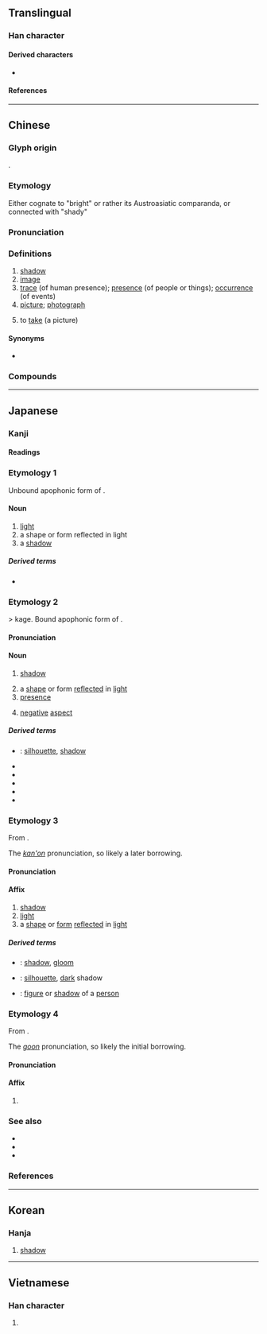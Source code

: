 {{character info/new}}
==Translingual==
{{stroke order|strokes=15}}

===Han character===
{{Han char|rn=59|rad=彡|as=12|sn=15|four=62922|canj=AFHHH|ids=⿰景彡}}

====Derived characters====
* {{l|mul|[[𡂵]], [[𤂖]], [[𥶩]]}}

====References====
{{Han ref|kx=0364.190|dkj=10019|dj=0684.050|hdz=20857.040|uh=5F71}}

----

==Chinese==
{{zh-forms|alt=𢒈:second-round simplified}}

===Glyph origin===
{{Han etym}}
{{Han compound|景|彡|ls=psc|c1=p|c2=s}}.

===Etymology===
Either cognate to {{och-l|英}} "bright" or rather its Austroasiatic comparanda, or connected with {{och-l|苑}} "shady"

===Pronunciation===
{{zh-pron
|m=yǐng,er=y
|m_note=yǐngr - “shadow; reflection; vague impression”
|m-s=
|c=jing2,jeng2
|c-t=
|g=in3
|h=pfs=yáng
|j=ing2
|mb=
|md=īng
|mn=iáⁿ/ńg/éng
|mn_note=iáⁿ - vernacular; ńg - vernacular (limited, e.g. {{zh-l|樹影|tr=-}}); éng - literary
|mn-t=ian2
|w=2in
|x=
|mc=y
|oc=y
|ma=
|cat=n,c:v
}}

===Definitions===
{{zh-hanzi}}

# [[shadow]]
# [[image]]
# [[trace]] (of human presence); [[presence]] (of people or things); [[occurrence]] (of events)
# [[picture]]; [[photograph]]
# {{lb|zh|Cantonese}} to [[take]] (a picture)

====Synonyms====
* {{sense|to take a picture}} {{qualifier|Mandarin}} {{zh-l|拍}}

===Compounds===
{{zh-der|電影:film, movie|影響:influence|三影郎中|不見人影|不見蹤影|二輪電影|人影|人影兒|伴唱影碟|來蹤去影|倒影|倩影|倫敦影展|側影|偶影|傍個影兒|儷影|儷影雙雙|光影|全景電影|刀光劍影|剪影|劇情影片|動畫影像|化為泡影|北非諜影|匿影藏形|半影|卡通電影|卦影|古人影子|合影|君影草|吠影吠聲|含沙射影|吹影鏤塵|商業影片|喜劇電影|坎城影展|報導攝影|夢幻泡影|天文攝影|如影相隨|如影隨形|孤形吊影|孤形單影|孤形隻影|孤身隻影|實況錄影|實驗電影|射影|小影|小電影|帆影|幻影|幽夢影|弄影|弓影杯蛇|弓影浮杯|弔影|張三影|形單影單|形單影支|形單影隻|形孤影寡|形孤影隻|形影|形影不離|形影相依|形影相弔|形影相追|形影相隨|形影相顧|形隻影單|彩影|影不離燈|影中蛇|影事|影人|影像|影像合成|影像處理|影兒|影劇|影占|影印|影印本|影印機|影友會|影后|影圈|影城|影堂|影塑|影壁|影壇|影子|影子內閣|影子政府|影子花|影宋抄本|影寫本|影射|影展|影帝|影帶|影形不離|影影|影影綽綽|影戤|影戲|影戲人兒|影星|影本|影格|影業|影燈|影片|影碟|影神|影視|影視卡|影評|影評家|影調|影調劇|影跡|影蹤|影身|影迷|影鈔本|影附|影院|影隻形單|影集|影音光碟|影音統碟|影響力|後影|從影|心影|息影|息影園林|息影林泉|成人電影|投影|投影機|投影片|投影畫|投影畫法|抱影|抹不著影|拍電影|捉影捕風|捉風捕影|捕影拿風|捕影繫風|捕風捉影|捕風繫影|掠影|探竿影草|推理電影|握風捕影|搏影|攝影|攝影室|攝影小說|攝影師|攝影棚|攝影機|放影機|放映影幕|數位影像|數位影碟|斂影逃形|新聞剪影|日不移影|暗影|暗香疏影|書影|有味電影|有感電影|有聲電影|有點影兒|望風捕影|望風撲影|木偶影片|杆影|杯弓蛇影|東京影展|杳無蹤影|柏林影展|柳影花陰|桑榆暮影|標高投影|水光雲影|沒形沒影|沒影兒|沒影子|沒有影兒|泡影|浮光掠影|潛影|潛骸竄影|灤州影|無形無影|無影無形|無影無蹤|無聲電影|無蹤無影|燭影搖紅|燭影斧聲|環幕電影|瓦影龜魚|畏影惡跡|畏影而走|留影|畫影圖形|疏影|疑影|皮影戲|真影|眼影|碟影機|碟影片|科幻電影|立竿見影|立體影像|立體影片|立體攝影|立體電影|竹影|紐約影展|紙上電影|縮影|縮影微捲|繪影繪聲|繪聲繪影|繫風捕影|美術電影|背影|航空攝影|萍蹤浪影|藏形匿影|藏頭漏影|蟾影|衣香鬢影|衾影無慚|複合攝影|負影|蹤影|躡影追風|身影|近焦攝影|迴清倒影|追蹤覓影|追風捕影|追風覓影|追風躡影|透視縮影|遙測影像|錄影|錄影帶|錄影機|錄影碟|錄影節目|錄放影機|鏤塵吹影|陰影|陰影法|隻影全無|隻身孤影|雁影分飛|雷射攝影|電影圈|電影小說|電影文化|電影明星|電影業|電影票|電影美術|電影藝術|電影街|電影語言|電影院|電視影像|電視影片|電視影集|露天電影|響答影隨|頭影|顧影|顧影弄姿|顧影自憐|顯影|顯微書影|駒影|驢皮影|高速攝影|鬼影|鬼影子|鬼影幢幢|魅影|麗影|黑影|黑白影片|龕影|黃色電影|知影:chai-iáⁿ|有影:yû-yáng|月影}}

{{zh-cat|Photography}}

----

==Japanese==

===Kanji===
{{ja-kanji|grade=c|rs=彡12}}

====Readings====
{{ja-readings
|goon=よう
|kanon=えい
|kun=かげ-
}}

===Etymology 1===
Unbound apophonic form of {{m|ja|影|tr=kaga}}.

====Noun====
{{ja-noun|かが}}

# [[light]]
# a shape or form reflected in light
# a [[shadow]]

=====Derived terms=====
* {{ja-r|鏡|かがみ}}

===Etymology 2===
{{ja-kanjitab|かげ|yomi=k}}
{{suffix|ja|影|tr1=kaga|い|tr2=i}} > kage. Bound apophonic form of {{m|ja|影|tr=kaga}}.

====Pronunciation====
{{ja-pron|yomi=k|かげ|acc=1|acc_ref=DJR,NHK}}

====Noun====
{{ja-noun|かげ}}

# [[shadow]]
#: {{ja-usex|馬の'''影'''|うま の '''かげ'''|a '''shadow''' of a horse}}
# a [[shape]] or form [[reflected]] in [[light]]
# [[presence]]
#: {{ja-usex|この町は'''影'''が薄い。|この まち は '''かげ''' が うすい。|This town's '''presence''' is little.}}
# [[negative]] [[aspect]]

=====Derived terms=====
{{der-top}}
* {{ja-r|影%法%師|かげ%ぼう%し}}: [[silhouette]], [[shadow]]
* {{ja-r|月%影|つき%かげ}}
* {{ja-r|空%影|そら%かげ}}
* {{ja-r|山%影|やま%かげ}}
* {{ja-r|闇%影|やみ%かげ}}
* {{ja-r|日%影|ひ%かげ}}
{{der-bottom}}

===Etymology 3===
{{ja-kanjitab|えい|yomi=kanon}}
From {{der|ja|ltc|sort=えい|-}} {{ltc-l|影}}.

The ''[[漢音#Japanese|kan'on]]'' pronunciation, so likely a later borrowing.

====Pronunciation====
{{ja-pron|えい|y=kanon}}

====Affix====
{{ja-pos|affix|えい}}

# [[shadow]]
# [[light]]
# a [[shape]] or [[form]] [[reflect]]ed in [[light]]

=====Derived terms=====
{{der-top}}
* {{ja-r|暗%影|あん%えい}}: [[shadow]], [[gloom]]
* {{ja-r|黒%影|こく%えい}}: [[silhouette]], [[dark]] shadow
* {{ja-r|人%影|じん%えい}}: [[figure]] or [[shadow]] of a [[person]]
{{der-bottom}}

===Etymology 4===
{{ja-kanjitab|よう|yomi=goon}}
From {{der|ja|ltc|sort=よう|-}} {{ltc-l|影}}.

The ''[[呉音#Japanese|goon]]'' pronunciation, so likely the initial borrowing.

====Pronunciation====
{{ja-pron|よう|y=goon}}

====Affix====
{{ja-pos|affix|よう}}

# {{lb|ja|rare}} {{alternative form of|ja|影|tr=ei}}

===See also===
* {{ja-r|陰|かげ}}
* {{ja-r|日%陰|ひ%かげ}}
* {{ja-r|陰%影|いん%えい}}

===References===
<references/>

----

==Korean==

===Hanja===
{{ko-hanja|hangeul=영}}

# [[shadow]]

----

==Vietnamese==

===Han character===
{{vi-hantu|[[ảnh]]|rs=彡12}}

# {{rfdef|vi|sort=彡12}}
